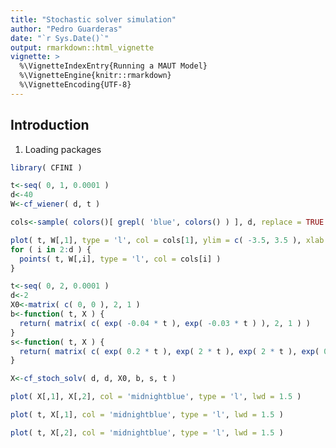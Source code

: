 ```yaml
---
title: "Stochastic solver simulation"
author: "Pedro Guarderas"
date: "`r Sys.Date()`"
output: rmarkdown::html_vignette
vignette: >
  %\VignetteIndexEntry{Running a MAUT Model}
  %\VignetteEngine{knitr::rmarkdown}
  %\VignetteEncoding{UTF-8}
---
```


## Introduction
1. Loading packages
```r
library( CFINI )
```

```r
t<-seq( 0, 1, 0.0001 )
d<-40
W<-cf_wiener( d, t )
```

```r
cols<-sample( colors()[ grepl( 'blue', colors() ) ], d, replace = TRUE )

plot( t, W[,1], type = 'l', col = cols[1], ylim = c( -3.5, 3.5 ), xlab = 't', ylab = 'W' )
for ( i in 2:d ) {
  points( t, W[,i], type = 'l', col = cols[i] )
}
```

```r
t<-seq( 0, 2, 0.0001 )
d<-2
X0<-matrix( c( 0, 0 ), 2, 1 )
b<-function( t, X ) { 
  return( matrix( c( exp( -0.04 * t ), exp( -0.03 * t ) ), 2, 1 ) )
}
s<-function( t, X ) { 
  return( matrix( c( exp( 0.2 * t ), exp( 2 * t ), exp( 2 * t ), exp( 0.5 * t ) ), 2, 2 ) )
}
```

```r
X<-cf_stoch_solv( d, d, X0, b, s, t )
```

```r
plot( X[,1], X[,2], col = 'midnightblue', type = 'l', lwd = 1.5 )
```

```r
plot( t, X[,1], col = 'midnightblue', type = 'l', lwd = 1.5 )
```

```r
plot( t, X[,2], col = 'midnightblue', type = 'l', lwd = 1.5 )
```
